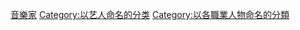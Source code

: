 {{Wikipedia category|hidden=yes|container=yes}}
{{Eponymous category}}

{{catrel|音樂家}}
{{CategoryTOC}}

[[Category:音樂家|]]
[[Category:以艺人命名的分类|Category:以艺人命名的分类]]
[[Category:以各職業人物命名的分類|Category:以各職業人物命名的分類]]